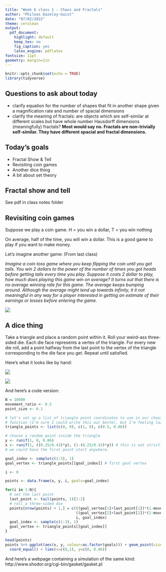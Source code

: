 ```yaml
---
title: "Week 6 class 1 - Chaos and Fractals"
author: "Phileas Dazeley-Gaist"
date: "07/02/2022"
theme: cerulean
output:
  pdf_document:
    highlight: default
    keep_tex: no
    fig_caption: yes
    latex_engine: pdflatex
fontsize: 11pt
geometry: margin=1in
---
```


```r
knitr::opts_chunk$set(echo = TRUE)
library(tidyverse)
```

## Questions to ask about today

- clarify equation for the number of shapes that fit in another shape given a magnification rate and number of spacial dimensions
- clarify the meaning of fractals: are objects which are self-similar at different scales but have whole number Hausdorff dimensions (meaningfully) fractals? **Most would say no. Fractals are non-trivially self-similar. They have different spacial and fractal dimensions.**

## Today's goals

- Fractal Show & Tell
- Revisiting coin games
- Another dice thing
- A bit about set theory

## Fractal show and tell

See pdf in class notes folder

[](Week-6-1 Fractal show and tell samples.pdf)

## Revisiting coin games

Suppose we play a coin game. H = you win a dollar, T = you win nothing

On average, half of the time, you will win a dollar. This is a good game to play if you want to make money.

Let's imagine another game: (From last class)

*Imagine a coin toss game where you keep flipping the coin until you get tails. You win 2 dollars to the power of the number of times you got heads before getting tails every time you play. Suppose it costs 2 dollar to play, how much does playing this game win on average? It turns out that there is no average winning rate for this game. The average keeps bumping around. Although the average might tend up towards infinity, it it not meaningful in any way for a player interested in getting an estimate of their earnings or losses before entering the game.*

![](w6c1 figures/coin toss games.jpg)

## A dice thing

Take a triangle and place a random point within it. Roll your weird-ass three-sided die. Each die face represents a vertex of the triangle. For every new die roll, add a point halfway from the last point to the vertex of the triangle corresponding to the die face you get. Repeat until satisfied.

Here's what it looks like by hand:

![](w6c1 figures/Triangle chaos game.png)

![](w6c1 figures/sierpinski gasket.jpg)

And here's a code version:

```r
N = 10000
movement_ratio <- 0.5
point_size <- 0.1

# let's set up a list of triangle point coordinates to use in our chaos game 
# function (I'm sure I could write this out better, but I'm feeling lazy today)
triangle_points <- list(c(0, 0), c(1, 0), c(0.5, 0.86))

# choose a random point inside the triangle
y <- runif(1, 0, 0.86)
x <- runif(1, ((0.25/0.43)*y), (1-(0.25/0.43)*y)) # this is not strictly needed
# we could have the first point start anywhere.

goal_index <- sample(c(1:3), 1)
goal_vertex <- triangle_points[[goal_index]] # first goal vertex

i <- 0

points <- data.frame(x, y, i, goals=goal_index)

for(i in 1:N){
  # set the last point
  last_point <- tail(points, 1)[1:2]
  # roll a three-sided die
  points[nrow(points) + 1,] = c(((goal_vertex[1]+last_point[1])*(1-movement_ratio)),
                                ((goal_vertex[2]+last_point[2])*(1-movement_ratio)), 
                                i, goal_index)
  goal_index <- sample(c(1:3), 1)
  goal_vertex <- triangle_points[[goal_index]]
}

head(points)
points %>% ggplot(aes(x, y, colour=as.factor(goals))) + geom_point(size=point_size) +
  coord_equal() + lims(x=c(0,1), y=c(0, 0.86))
```

And here's a webpage containing a simulation of the same kind: http://www.shodor.org/cgi-bin/gasket/gasket.pl
